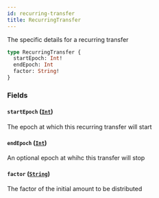 ```yaml
---
id: recurring-transfer
title: RecurringTransfer
---
```



The specific details for a recurring transfer

```graphql
type RecurringTransfer {
  startEpoch: Int!
  endEpoch: Int
  factor: String!
}
```


### Fields

#### `startEpoch` ([`Int`](/docs/mainnet/graphql/scalars/int))

The epoch at which this recurring transfer will start


#### `endEpoch` ([`Int`](/docs/mainnet/graphql/scalars/int))

An optional epoch at whihc this transfer will stop


#### `factor` ([`String`](/docs/mainnet/graphql/scalars/string))

The factor of the initial amount to be distributed




